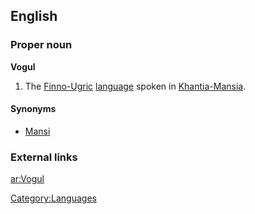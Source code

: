 ==English==

===Proper noun===
'''Vogul'''

# The [[Finno-Ugric]] [[language]] spoken in [[Khantia-Mansia]].

====Synonyms====
*[[Mansi]]

===External links===
{{ethnologue|code=mns}}

[[Category:Languages]]
[[ar:Vogul]]